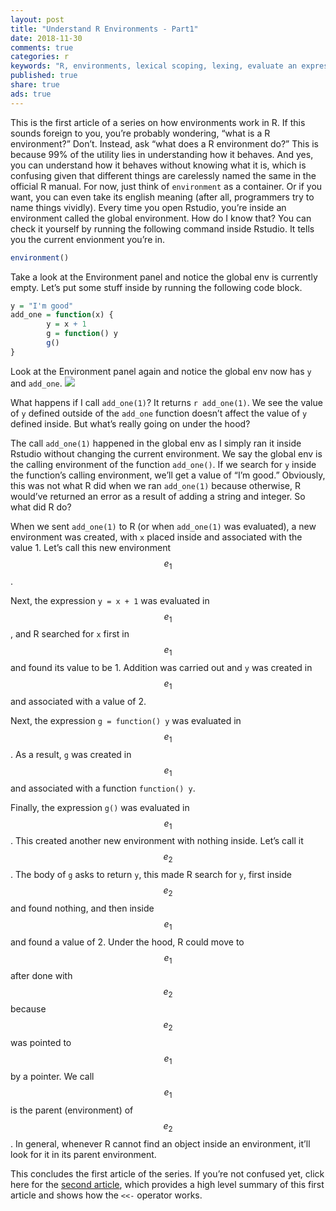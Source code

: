 ```yaml
---
layout: post
title: "Understand R Environments - Part1"
date: 2018-11-30
comments: true
categories: r
keywords: "R, environments, lexical scoping, lexing, evaluate an expression in an environment, frame, environment frame, parent environment, parent.env(), enclosing environment, enclosure, global_env, globalEnv, global env, global"
published: true
share: true
ads: true
---
```


This is the first article of a series on how environments work in R. If this
sounds foreign to you, you're probably wondering, "what is a R environment?" 
Don't. Instead, ask "what does a R environment do?" This is because 99% of the 
utility lies in understanding how it behaves. And yes, you can understand how it 
behaves without knowing what it is, which is confusing given that different 
things are carelessly named the same in the official R manual. For now, just
think of `environment` as a container. Or if you want, you can even take its 
english meaning (after all, programmers try to name things vividly). Every time
you open Rstudio, you're inside an environment called the global environment.
How do I know that? You can check it yourself by running the following command
inside Rstudio. It tells you the current envionment you're in.

```r
environment()
```

Take a look at the Environment panel and notice the global env is currently 
empty. Let's put some stuff inside by running the following code block.

```r
y = "I'm good"
add_one = function(x) {
        y = x + 1
        g = function() y
        g()
}
```

Look at the Environment panel again and notice the global env now has `y` and `add_one`. 
![](/images/global-env.png)

What happens if I call `add_one(1)`? It returns `r add_one(1)`. We see the 
value of `y` defined outside of the `add_one` function doesn't affect the 
value of `y` defined inside. But what's really going on under the hood?

The call `add_one(1)` happened in the global env as I simply ran it inside 
Rstudio without changing the current environment. We say the global env is the
calling environment of the function `add_one()`. If we search for `y`
inside the function's calling environment, we'll get a value of "I'm good."
Obviously, this was not what R did when we ran `add_one(1)` because otherwise,
R would've returned an error as a result of adding a string and integer. So what
did R do?

When we sent `add_one(1)` to R (or when `add_one(1)` was evaluated), a new 
environment was created, with `x` placed inside and associated with the value 1.
Let's call this new environment $$e_1$$. 

Next, the expression `y = x + 1` was evaluated in $$e_1$$, and R searched for 
`x` first in $$e_1$$ and found its value to be 1. Addition was carried out and
`y` was created in $$e_1$$ and associated with a value of 2.

Next, the expression `g = function() y` was evaluated in $$e_1$$. As a 
result, `g` was created in $$e_1$$ and associated with a function 
`function() y`.

Finally, the expression `g()` was evaluated in $$e_1$$. This created another
new environment with nothing inside. Let's call it $$e_2$$. The body of `g` 
asks to return `y`, this made R search for `y`, first inside $$e_2$$ and found 
nothing, and then inside $$e_1$$ and found a value of 2. Under the 
hood, R could move to $$e_1$$ after done with $$e_2$$ because $$e_2$$ was 
pointed to $$e_1$$ by a pointer. We call $$e_1$$ is the parent (environment) of 
$$e_2$$. In general, whenever R cannot find an object inside an environment, 
it'll look for it in its parent environment.

This concludes the first article of the series. If you're not confused yet, click here for the [second article](https://masterr.org/r/understand-r-environments-part2/), which provides a high level summary of this first article and shows how the `<<-` operator works. 




